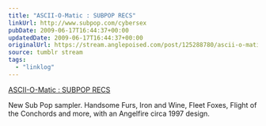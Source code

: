 ```yaml
---
title: "ASCII-O-Matic : SUBPOP RECS"
linkUrl: http://www.subpop.com/cybersex
pubDate: 2009-06-17T16:44:37+00:00
updatedDate: 2009-06-17T16:44:37+00:00
originalUrl: https://stream.anglepoised.com/post/125288780/ascii-o-matic-subpop-recs
source: tumblr stream
tags:
  - "linklog"
---
```


[ASCII-O-Matic : SUBPOP RECS][1]

New Sub Pop sampler. Handsome Furs, Iron and Wine, Fleet Foxes, Flight of the Conchords and more, with an Angelfire circa 1997 design.

[1]: http://www.subpop.com/cybersex
